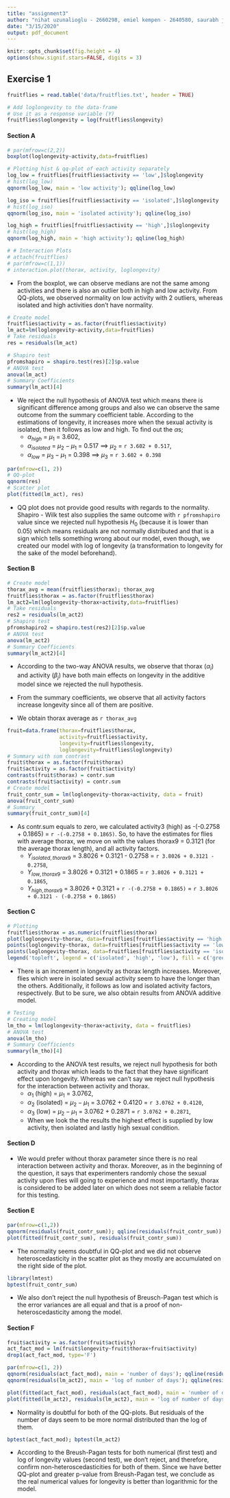 ```yaml
---
title: "assignment3"
author: "nihat uzunalioglu - 2660298, emiel kempen - 2640580, saurabh jain - 2666959"
date: "3/15/2020"
output: pdf_document
---
```


```r
knitr::opts_chunk$set(fig.height = 4)
options(show.signif.stars=FALSE, digits = 3)
```

## Exercise 1

```r
fruitflies = read.table('data/fruitflies.txt', header = TRUE)
```

```r
# Add loglongevity to the data-frame
# Use it as a response variable (Y)
fruitflies$loglongevity = log(fruitflies$longevity)
```

#### Section A
```r
# par(mfrow=c(2,2))
boxplot(loglongevity~activity,data=fruitflies)

# Plotting hist & qq-plot of each activity separately
log_low = fruitflies[fruitflies$activity == 'low',]$loglongevity
# hist(log_low)
qqnorm(log_low, main = 'low activity'); qqline(log_low)

log_iso = fruitflies[fruitflies$activity == 'isolated',]$loglongevity
# hist(log_iso)
qqnorm(log_iso, main = 'isolated activity'); qqline(log_iso)

log_high = fruitflies[fruitflies$activity == 'high',]$loglongevity
# hist(log_high)
qqnorm(log_high, main = 'high activity'); qqline(log_high)

# # Interaction Plots
# attach(fruitflies)
# par(mfrow=c(1,1))
# interaction.plot(thorax, activity, loglongevity)
```

- From the boxplot, we can observe medians are not the same among activities and there is also an outlier both in high and low activity. From QQ-plots, we observed normality on low activity with 2 outliers, whereas isolated and high activities don't have normality.

```r
# Create model
fruitflies$activity = as.factor(fruitflies$activity)
lm_act=lm(loglongevity~activity,data=fruitflies)
# Take residuals
res = residuals(lm_act)

# Shapiro test
pfromshapiro = shapiro.test(res)[2]$p.value
# ANOVA test
anova(lm_act)
# Summary Coefficients
summary(lm_act)[4]
```

- We reject the null hypothesis of ANOVA test which means there is significant difference among groups and also we can observe the same outcome from the summary coefficient table. According to the estimations of longevity, it increases more when the sexual activity is isolated, then it follows as low and high. To find out the $\alpha$s;
  - $\alpha_{high}$ = $\mu_{1}$ = 3.602,
  - $\alpha_{isolated}$ = $\mu_{2}-\mu_{1}$ = 0.517 ==> $\mu_{2}$ = `r 3.602 + 0.517`,
  - $\alpha_{low}$ = $\mu_{3}-\mu_{1}$ = 0.398 ==> $\mu_{3}$ = `r 3.602 + 0.398`

```r
par(mfrow=c(1, 2))
# QQ-plot
qqnorm(res)
# Scatter plot
plot(fitted(lm_act), res)
```

- QQ plot does not provide good results with regards to the normality. Shapiro - Wilk test also supplies the same outcome with `r pfromshapiro` value since we rejected null hypothesis $H_{0}$ (because it is lower than 0.05) which means residuals are not normally distributed and that is a sign which tells something wrong about our model, even though, we created our model with log of longevity (a transformation to longevity for the sake of the model beforehand).

#### Section B

```r
# Create model
thorax_avg = mean(fruitflies$thorax); thorax_avg
fruitflies$thorax = as.factor(fruitflies$thorax)
lm_act2=lm(loglongevity~thorax+activity,data=fruitflies)
# Take residuals
res2 = residuals(lm_act2)
# Shapiro test
pfromshapiro2 = shapiro.test(res2)[2]$p.value
# ANOVA test
anova(lm_act2)
# Summary Coefficients
summary(lm_act2)[4]
```

- According to the two-way ANOVA results, we observe that thorax ($\alpha_{i}$) and activity ($\beta_{j}$) have both main effects on longevity in the additive model since we rejected the null hypothesis.
- From the summary coefficients, we observe that all activity factors increase longevity since all of them are positive.

- We obtain thorax average as `r thorax_avg`

```r
fruit=data.frame(thorax=fruitflies$thorax,
                 activity=fruitflies$activity,
                 longevity=fruitflies$longevity,
                 loglongevity=fruitflies$loglongevity)
# Summary with sum contrast
fruit$thorax = as.factor(fruit$thorax)
fruit$activity = as.factor(fruit$activity)
contrasts(fruit$thorax) = contr.sum
contrasts(fruit$activity) = contr.sum
# Create model
fruit_contr_sum = lm(loglongevity~thorax+activity, data = fruit)
anova(fruit_contr_sum)
# Summary
summary(fruit_contr_sum)[4]
```

- As contr.sum equals to zero, we calculated activity3 (high) as -(-0.2758 + 0.1865) = `r -(-0.2758 + 0.1865)`. So, to have the estimates for flies with average thorax, we move on with the values thorax9 = 0.3121 (for the average thorax length), and all activity factors.
  - $Y_{isolated, thorax9}$ = 3.8026 + 0.3121 - 0.2758 = `r 3.8026 + 0.3121 - 0.2758`,
  - $Y_{low, thorax9}$ = 3.8026 + 0.3121 + 0.1865 = `r 3.8026 + 0.3121 + 0.1865`,
  - $Y_{high, thorax9}$ = 3.8026 + 0.3121 + `r -(-0.2758 + 0.1865)` = `r 3.8026 + 0.3121 - (-0.2758 + 0.1865)`

#### Section C

```r
# Plotting
fruitflies$thorax = as.numeric(fruitflies$thorax)
plot(loglongevity~thorax, data=fruitflies[fruitflies$activity == 'high',], col ='red')
points(loglongevity~thorax, data=fruitflies[fruitflies$activity == 'low',], col ='blue')
points(loglongevity~thorax, data=fruitflies[fruitflies$activity == 'isolated',], col ='green')
legend('topleft', legend = c('isolated', 'high', 'low'), fill = c('green', 'red', 'blue'))
```

- There is an increment in longevity as thorax length increases. Moreover, flies which were in isolated sexual activity seem to have the longer than the others. Additionally, it follows as low and isolated activity factors, respectively. But to be sure, we also obtain results from ANOVA additive model.

```r
# Testing
# Creating model
lm_tho = lm(loglongevity~thorax+activity, data = fruitflies)
# ANOVA test
anova(lm_tho)
# Summary Coefficients
summary(lm_tho)[4]
```

- According to the ANOVA test results, we reject null hypothesis for both activity and thorax which leads to the fact that they have significant effect upon longevity. Whereas we can't say we reject null hypothesis for the interaction between activity and thorax.
  - $\alpha_1$ (high) = $\mu_{1}$ = 3.0762,
  - $\alpha_2$ (isolated) = $\mu_{2}-\mu_{1}$ = 3.0762 + 0.4120 = `r 3.0762 + 0.4120`,
  - $\alpha_3$ (low) = $\mu_{2}-\mu_{1}$ = 3.0762 + 0.2871 = `r 3.0762 + 0.2871`,
  - When we look the the results the highest effect is supplied by low activity, then isolated and lastly high sexual condition.

#### Section D

- We would prefer without thorax parameter since there is no real interaction between activity and thorax. Moreover, as in the beginning of the question, it says that experimenters randomly chose the sexual activity upon flies will going to experience and most importantly, thorax is considered to be added later on which does not seem a reliable factor for this testing.

#### Section E

```r
par(mfrow=c(1,2))
qqnorm(residuals(fruit_contr_sum)); qqline(residuals(fruit_contr_sum))
plot(fitted(fruit_contr_sum), residuals(fruit_contr_sum))
```

- The normality seems doubtful in QQ-plot and we did not observe heteroscedasticity in the scatter plot as they mostly are accumulated on the right side of the plot.

```r
library(lmtest)
bptest(fruit_contr_sum)
```

- We also don't reject the null hypothesis of Breusch-Pagan test which is the error variances are all equal and that is a proof of non-heteroscedasticity among the model.

#### Section F

```r
fruit$activity = as.factor(fruit$activity)
act_fact_mod = lm(fruit$longevity~fruit$thorax+fruit$activity)
drop1(act_fact_mod, type='F')
```

```r
par(mfrow=c(1, 2))
qqnorm(residuals(act_fact_mod), main = 'number of days'); qqline(residuals(act_fact_mod))
qqnorm(residuals(lm_act2), main = 'log of number of days'); qqline(residuals(lm_act2))

plot(fitted(act_fact_mod), residuals(act_fact_mod), main = 'number of days')
plot(fitted(lm_act2), residuals(lm_act2), main = 'log of number of days')
```

- Normality is doubtful for both of the QQ-plots. But residuals of the number of days seem to be more normal distributed than the log of them.

```r
bptest(act_fact_mod); bptest(lm_act2)
```

- According to the Breush-Pagan tests for both numerical (first test) and log of longevity values (second test), we don't reject, and therefore, confirm non-heteroscedasticities for both of them. Since we have better QQ-plot and greater p-value from Breush-Pagan test, we conclude as the real numerical values for longevity is better than logarithmic for the model.